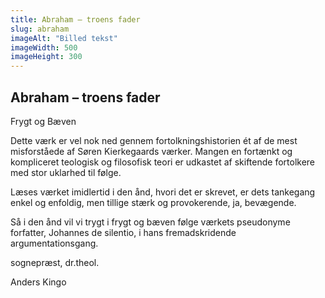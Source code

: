 ```yaml
---
title: Abraham – troens fader
slug: abraham
imageAlt: "Billed tekst"
imageWidth: 500
imageHeight: 300
---
```


## Abraham – troens fader

Frygt og Bæven

Dette værk er vel nok ned gennem fortolkningshistorien ét af de mest misforståede af Søren Kierkegaards værker. Mangen en fortænkt og kompliceret teologisk og filosofisk teori er udkastet af skiftende fortolkere med stor uklarhed til følge.

Læses værket imidlertid i den ånd, hvori det er skrevet, er dets tankegang enkel og enfoldig, men tillige stærk og provokerende, ja, bevægende.

Så i den ånd vil vi trygt i frygt og bæven følge værkets pseudonyme forfatter, Johannes de silentio, i hans fremadskridende argumentationsgang.

sognepræst, dr.theol.

Anders Kingo
